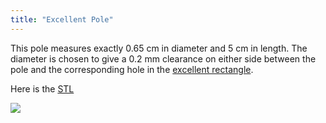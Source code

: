 ```yaml
---
title: "Excellent Pole"
---
```


This pole measures exactly 0.65 cm in diameter and 5 cm in length. The diameter is chosen to give a 0.2 mm clearance on either side between the pole and the corresponding hole in the [excellent rectangle](Excellent_rectangle.qmd).

Here is the [STL](Excellent_pole.stl)

![](Excellent_pole.JPG)